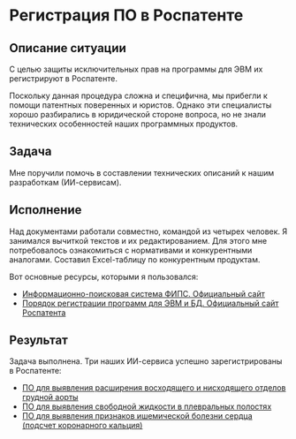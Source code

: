 # Регистрация ПО в Роспатенте

## Описание ситуации

С целью защиты исключительных прав на программы для ЭВМ их регистрируют в Роспатенте. 

Поскольку данная процедура сложна и специфична, мы прибегли к помощи патентных поверенных и юристов. Однако эти специалисты хорошо разбирались в юридической стороне вопроса, но не знали технических особенностей наших программных продуктов.

## Задача

Мне поручили помочь в составлении технических описаний к нашим разработкам (ИИ-сервисам).

## Исполнение

Над документами работали совместно, командой из четырех человек. Я занимался вычиткой текстов и их редактированием. Для этого мне потребовалось ознакомиться с нормативами и конкурентными аналогами. Составил Excel-таблицу по конкурентным продуктам.

Вот основные ресурсы, которыми я пользовался:

- [Информационно-поисковая система ФИПС. Официальный сайт](https://www1.fips.ru/elektronnye-servisy/informatsionno-poiskovaya-sistema/)
- [Порядок регистрации программ для ЭВМ и БД. Официальный сайт Роспатента](https://rospatent.gov.ru/ru/stateservices/gosudarstvennaya-registraciya-programmy-dlya-elektronnyh-vychislitelnyh-mashin-ili-bazy-dannyh-i-vydacha-svidetelstv-o-gosudarstvennoy-registracii-programmy-dlya-elektronnyh-vychislitelnyh-mashin-ili-bazy-dannyh-ih-dublikatov)

## Результат

Задача выполнена. Три наших ИИ-сервиса успешно зарегистрированы в Роспатенте:

- [ПО для выявления расширения восходящего и нисходящего отделов грудной аорты](https://new.fips.ru/registers-doc-view/fips_servlet?DB=EVM&DocNumber=2023683735&TypeFile=html)
- [ПО для выявления свободной жидкости в плевральных полостях](https://new.fips.ru/registers-doc-view/fips_servlet?DB=EVM&DocNumber=2023683736&TypeFile=html)
- [ПО для выявления признаков ишемической болезни сердца (подсчет коронарного кальция)](https://new.fips.ru/registers-doc-view/fips_servlet?DB=EVM&DocNumber=2023683737&TypeFile=html)
